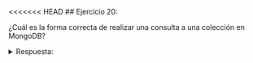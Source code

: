 <<<<<<< HEAD
## Ejercicio 20:

¿Cuál es la forma correcta de realizar una consulta a una colección en MongoDB?

<details>

<summary>Respuesta:</summary>
La forma correcta de realizar una consulta a una colección en MongoDB es utilizando el método `find()`. Por ejemplo:

```python
resultados = db.coleccion.find({"campo": valor})
```
=======
## Ejercicio 20:

¿Cuál es la forma correcta de realizar una consulta a una colección en MongoDB?

<details>

<summary>Respuesta:</summary>
La forma correcta de realizar una consulta a una colección en MongoDB es utilizando el método `find()`. Por ejemplo:

```python
resultados = db.coleccion.find({"campo": valor})
```
>>>>>>> e8ed08b1a5bbe1e369719187cfc4de7f7e2a41a9
</details>
